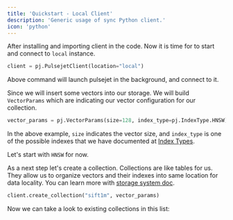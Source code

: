 ```yaml
---
title: 'Quickstart - Local Client'
description: 'Generic usage of sync Python client.'
icon: 'python'
---
```


After installing and importing client in the code. Now it is time for to start and connect to `local` instance.

```python Create the client
client = pj.PulsejetClient(location="local")
```

Above command will launch pulsejet in the background, and connect to it.

Since we will insert some vectors into our storage. We will build `VectorParams` which are indicating our
vector configuration for our collection.

```python Build vector configuration for our collection
vector_params = pj.VectorParams(size=128, index_type=pj.IndexType.HNSW)
```

In the above example, `size` indicates the vector size, and `index_type` is 
one of the possible indexes that we have documented at [Index Types](/features/index_types).

Let's start with `HNSW` for now.

As a next step let's create a collection. Collections are like tables for us.
They allow us to organize vectors and their indexes into same location for data locality.
You can learn more with [storage system doc](design/storage).

```python Create collection
client.create_collection("sift1m", vector_params)
```

Now we can take a look to existing collections in this list: